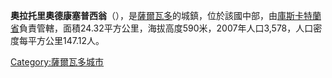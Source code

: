 '''奧拉托里奧德康塞普西翁'''（{{lang-es|Oratorio de Concepción}}），是[[薩爾瓦多|薩爾瓦多]]的城鎮，位於該國中部，由[[庫斯卡特蘭省|庫斯卡特蘭省]]負責管轄，面積24.32平方公里，海拔高度590米，2007年人口3,578，人口密度每平方公里147.12人。

{{Coord|13|49|N|89|4|W|display=title}}

{{ElSalvador-geo-stub}}
[[Category:薩爾瓦多城市|Category:薩爾瓦多城市]]